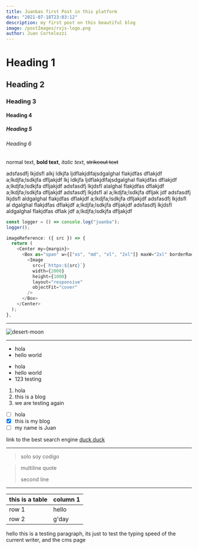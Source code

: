 ```yaml
---
title: Juanbas first Post in this platform
date: "2021-07-18T23:03:12"
description: my first post on this beautiful blog
image: /postImages/rxjs-logo.png
author: Juan Cortelezzi
---
```


# Heading 1
## Heading 2
### Heading 3
#### Heading 4
##### Heading 5
###### Heading 6

normal text, __bold text__, *italic text*, ~~strikeout text~~

adsfasdfj lkjdsfl alkj ldkjfa ljdflakjdlfajsdgalghal flakjdfas dflakjdf a;lkdjfa;lsdkjfa dfljakjdf
lkj ldkjfa ljdflakjdlfajsdgalghal flakjdfas dflakjdf a;lkdjfa;lsdkjfa dfljakjdf adsfasdfj lkjdsfl
alalghal flakjdfas dflakjdf a;lkdjfa;lsdkjfa dfljakjdf adsfasdfj lkjdsfl al a;lkdjfa;lsdkjfa dfljak
jdf adsfasdfj lkjdsfl aldgalghal flakjdfas dflakjdf a;lkdjfa;lsdkjfa dfljakjdf adsfasdfj lkjdsfl al
dgalghal flakjdfas dflakjdf a;lkdjfa;lsdkjfa dfljakjdf adsfasdfj lkjdsfl aldgalghal flakjdfas dflak
jdf a;lkdjfa;lsdkjfa dfljakjdf

```javascript
const logger = () => console.log("juanba");
logger();

imageReference: ({ src }) => {
  return (
    <Center my={margin}>
      <Box as="span" w={["xs", "md", "xl", "2xl"]} maxW="2xl" borderRadius="lg" overflow="hidden">
        <Image
          src={`https:${src}`}
          width={2000}
          height={1000}
          layout="responsive"
          objectFit="cover"
        />
      </Box>
    </Center>
  );
},
```
---

![desert-moon][1]

---

- hola
- hello world

* hola
* hello world
* 123 testing

1. hola
2. this is a blog
3. we are testing again

- [ ] hola
- [X] this is my blog
- [ ] my name is Juan

link to the best search engine [duck duck][2]

---

> solo soy codigo

> multiline quote
>
> second line

---

| this is a table | column 1 |
|-----------------|----------|
| row 1           |   hello  |
| row 2           |   g'day  |

hello this is a testing paragraph, its just to test the typing speed of the current writer, and the cms page

[1]: /postImages/desert-moon.jpg
[2]: https://duckduckgo.com
